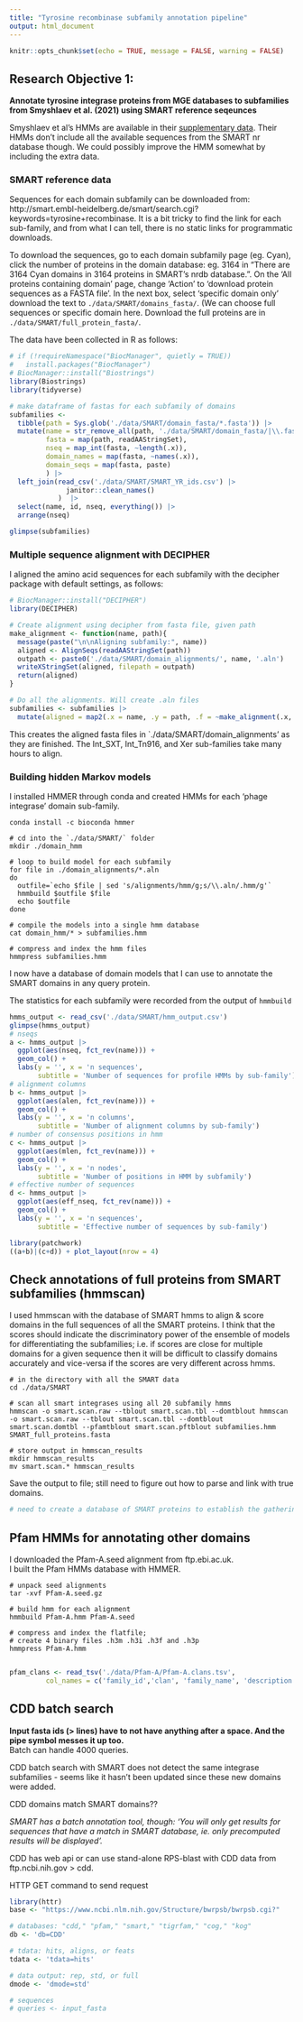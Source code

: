 ```yaml
---
title: "Tyrosine recombinase subfamily annotation pipeline"
output: html_document
---
```


```r
knitr::opts_chunk$set(echo = TRUE, message = FALSE, warning = FALSE)
```


## Research Objective 1: 

**Annotate tyrosine integrase proteins from MGE databases to subfamilies from Smyshlaev et al. (2021) using SMART reference seqeunces**

Smyshlaev et al's HMMs are available in their [supplementary data](https://www.embopress.org/action/downloadSupplement?doi=10.15252%2Fmsb.20209880&file=msb20209880-sup-0001-Appendix.pdf). Their HMMs don't include all the available sequences from the SMART nr database though. We could possibly improve the HMM somewhat by including the extra data.


### SMART reference data

Sequences for each domain subfamily can be downloaded from:
http://smart.embl-heidelberg.de/smart/search.cgi?keywords=tyrosine+recombinase. It is a bit tricky to find the link for each sub-family, and from what I can tell, there is no static links for programmatic downloads.

To download the sequences, go to each domain subfamily page (eg. Cyan), click the number of proteins in the domain database: eg. 3164 in "There are 3164 Cyan domains in 3164 proteins in SMART's nrdb database.". On the 'All proteins containing <name> domain' page, change 'Action' to 'download protein sequences as a FASTA file'. In the next box, select 'specific domain only' download the text to `./data/SMART/domains_fasta/`. (We can choose full sequences or specific domain here. Download the full proteins are in `./data/SMART/full_protein_fasta/`.


The data have been collected in R as follows:


```r
# if (!requireNamespace("BiocManager", quietly = TRUE))
#   install.packages("BiocManager")
# BiocManager::install("Biostrings")
library(Biostrings)
library(tidyverse)

# make dataframe of fastas for each subfamily of domains
subfamilies <- 
  tibble(path = Sys.glob('./data/SMART/domain_fasta/*.fasta')) |> 
  mutate(name = str_remove_all(path, './data/SMART/domain_fasta/|\\.fasta'),
         fasta = map(path, readAAStringSet),
         nseq = map_int(fasta, ~length(.x)),
         domain_names = map(fasta, ~names(.x)),
         domain_seqs = map(fasta, paste)
         ) |> 
  left_join(read_csv('./data/SMART/SMART_YR_ids.csv') |> 
              janitor::clean_names()
            )  |>  
  select(name, id, nseq, everything()) |> 
  arrange(nseq)

glimpse(subfamilies)
```


### Multiple sequence alignment with DECIPHER

I aligned the amino acid sequences for each subfamily with the decipher package with default settings, as follows:

```r
# BiocManager::install("DECIPHER")
library(DECIPHER)

# Create alignment using decipher from fasta file, given path
make_alignment <- function(name, path){
  message(paste("\n\nAligning subfamily:", name))
  aligned <- AlignSeqs(readAAStringSet(path))
  outpath <- paste0('./data/SMART/domain_alignments/', name, '.aln')
  writeXStringSet(aligned, filepath = outpath)
  return(aligned)
}

# Do all the alignments. Will create .aln files
subfamilies <- subfamilies |> 
  mutate(aligned = map2(.x = name, .y = path, .f = ~make_alignment(.x,.y)))
```

This creates the aligned fasta files in `./data/SMART/domain_alignments' as they are finished. The Int_SXT, Int_Tn916, and Xer sub-families take many hours to align.



### Building hidden Markov models

I installed HMMER through conda and created HMMs for each 'phage integrase' domain sub-family.

```
conda install -c bioconda hmmer

# cd into the `./data/SMART/` folder
mkdir ./domain_hmm

# loop to build model for each subfamily
for file in ./domain_alignments/*.aln
do
  outfile=`echo $file | sed 's/alignments/hmm/g;s/\\.aln/.hmm/g'`
  hmmbuild $outfile $file
  echo $outfile
done

# compile the models into a single hmm database
cat domain_hmm/* > subfamilies.hmm

# compress and index the hmm files
hmmpress subfamilies.hmm

```

I now have a database of domain models that I can use to annotate the SMART domains in any query protein.

The statistics for each subfamily were recorded from the output of `hmmbuild` 
```r
hmms_output <- read_csv('./data/SMART/hmm_output.csv')
glimpse(hmms_output)
# nseqs
a <- hmms_output |> 
  ggplot(aes(nseq, fct_rev(name))) +
  geom_col() +
  labs(y = '', x = 'n sequences',
       subtitle = 'Number of sequences for profile HMMs by sub-family')
# alignment columns
b <- hmms_output |>
  ggplot(aes(alen, fct_rev(name))) +
  geom_col() +
  labs(y = '', x = 'n columns',
       subtitle = 'Number of alignment columns by sub-family')
# number of consensus positions in hmm
c <- hmms_output |>
  ggplot(aes(mlen, fct_rev(name))) +
  geom_col() +
  labs(y = '', x = 'n nodes',
       subtitle = 'Number of positions in HMM by subfamily')
# effective number of sequences
d <- hmms_output |>
  ggplot(aes(eff_nseq, fct_rev(name))) +
  geom_col() +
  labs(y = '', x = 'n sequences',
       subtitle = 'Effective number of sequences by sub-family')
```


```r
library(patchwork)
((a+b)|(c+d)) + plot_layout(nrow = 4)
```
 

 <!-- Hmmbuild output shows some data that might be of interest-->
 <!-- - n_eff: effective total seq number -->
 <!-- - re/pos: relative entropy per position -->
 <!-- .... -->
 
 
## Check annotations of full proteins from SMART subfamilies (hmmscan)

I used hmmscan with the database of SMART hmms to align & score domains in the full sequences of all the SMART proteins. I think that the scores should indicate the discriminatory power of the ensemble of models for differentiating the subfamilies; i.e. if scores are close for multiple domains for a given sequence then it will be difficult to classify domains accurately and vice-versa if the scores are very different across hmms.
```
# in the directory with all the SMART data
cd ./data/SMART

# scan all smart integrases using all 20 subfamily hmms
hmmscan -o smart.scan.raw --tblout smart.scan.tbl --domtblout hmmscan -o smart.scan.raw --tblout smart.scan.tbl --domtblout smart.scan.domtbl --pfamtblout smart.scan.pftblout subfamilies.hmm SMART_full_proteins.fasta 

# store output in hmmscan_results
mkdir hmmscan_results
mv smart.scan.* hmmscan_results
```

Save the output to file; still need to figure out how to parse and link with true domains.

<!-- ## Search the sequence database with hmmsearch -->

 <!-- hmmsearch accepts any fasta, embl/uniprot text, and genbank format files, with automatic detection. -->

<!-- hmmsearch takes a single hmm and sequences and scores hits in the sequences. -->

<!-- ``` -->
<!-- hmmsearch --tblout <outfile> < family.hmm > < sequences.fa >   > < outfile > -->
<!-- ``` -->

<!-- Parse hmmsearch results into R -->

<!-- ```{r} -->
<!-- library(rhmmer) -->
<!-- ritc_ritc <- rhmmer::read_tblout(file = './data/SMART/hmmsearch_ritc_ritc.out') -->
<!-- glimpse(ritc_ritc) -->
<!-- ``` -->


```r
# need to create a database of SMART proteins to establish the gathering threshold and to test the pipeline.

```
 

 
## Pfam HMMs for annotating other domains

I downloaded the Pfam-A.seed alignment from ftp.ebi.ac.uk.  
I built the Pfam HMMs database with HMMER.

```
# unpack seed alignments
tar -xvf Pfam-A.seed.gz

# build hmm for each alignment
hmmbuild Pfam-A.hmm Pfam-A.seed

# compress and index the flatfile; 
# create 4 binary files .h3m .h3i .h3f and .h3p
hmmpress Pfam-A.hmm


```


```r
pfam_clans <- read_tsv('./data/Pfam-A/Pfam-A.clans.tsv',
         col_names = c('family_id','clan', 'family_name', 'description'))

``` 
 
 
 
 
## CDD batch search

**Input fasta ids (> lines) have to not have anything after a space. And the pipe symbol messes it up too.**  
Batch can handle 4000 queries.

CDD batch search with SMART does not detect the same integrase subfamilies - seems like it hasn't been updated since these new domains were added.

CDD domains match SMART domains??

*SMART has a batch annotation tool, though: 'You will only get results for sequences that have a match in SMART database, ie. only precomputed results will be displayed'.*


CDD has web api or can use stand-alone RPS-blast with CDD data from ftp.ncbi.nih.gov > cdd.  

HTTP GET command to send request
```r
library(httr)
base <- "https://www.ncbi.nlm.nih.gov/Structure/bwrpsb/bwrpsb.cgi?"

# databases: "cdd," "pfam," "smart," "tigrfam," "cog," "kog"
db <- 'db=CDD' 

# tdata: hits, aligns, or feats
tdata <- 'tdata=hits'

# data output: rep, std, or full
dmode <- 'dmode=std'

# sequences
# queries <- input_fasta
```
 
 
 








